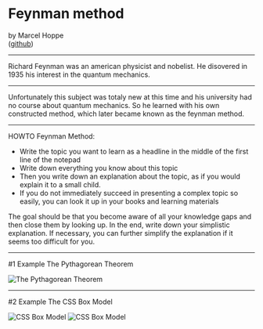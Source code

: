 

<Head>
  <title>Feynman method</title>
	<meta name="author" content="Marcel Hoppe" />
</Head>

# Feynman method

by Marcel Hoppe  
([github](https://github.com/Kampfheizung))

---

Richard Feynman was an american physicist and nobelist. He disovered in 1935 his interest in the quantum mechanics.

---

Unfortunately this subject was totaly new at this time and his university had no course about quantum mechanics. So
he learned with his own constructed method, which later became known as the feynman method.

---

HOWTO Feynman Method:

* Write the topic you want to learn as a headline in the middle of the first line of the notepad
* Write down everything you know about this topic
* Then you write down an explanation about the topic, as if you would explain it to a small child.
* If you do not immediately succeed in presenting a complex topic so easily, you can look it up in your books and learning materials

The goal should be that you become aware of all your knowledge gaps and then close them by looking up.
In the end, write down your simplistic explanation. If necessary, you can further simplify the explanation if it seems too difficult for you.

---

#1 Example The Pythagorean Theorem

![The Pythagorean Theorem](/ausguck/images/feynman-method/example-pythagorean.jpg "The Pythagorean Theorem")  

---

#2 Example The CSS Box Model

![CSS Box Model](/ausguck/images/feynman-method/example-css-box-model-1.jpg "The CSS Box Model")
![CSS Box Model](/ausguck/images/feynman-method/example-css-box-model-2.jpg "The CSS Box Model")